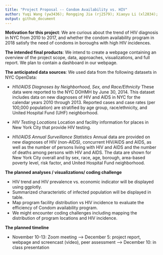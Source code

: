 ```yaml
---
title: "Project Proposal -- Condom Availability vs. HIV"
author: Yuqi Wang (yw3436); Rongqing Jia (rj2579); Xiaoyu Li (xl2834); Yan Song (ys3295)
output: github_document
---
```



**Motivation for this project**: We are curious about the trend of HIV diagnosis in NYC from 2010 to 2017, and whether the condom availability program in 2018 satisfy the need of condoms in boroughs with high HIV incidences.

**The intended final products**: We intend to create a webpage containing an overview of the project scope, data, approaches, visualizations, and full report. We plan to contain a dashboard in our webpage.

**The anticipated data sources**: We used data from the following datasets in NYC OpenData: 

* *HIV/AIDS Diagnoses by Neighborhood, Sex, and Race/Ethnicity* These data were reported to the NYC DOHMH by June 30, 2014. This dataset includes data on new diagnoses of HIV and AIDS in NYC for the calendar years 2010 through 2013. Reported cases and case rates (per 100,000 population) are stratified by age group, race/ethnicity, and United Hospital Fund (UHF) neighborhood. 

* *HIV Testing Locations* Location and facility information for places in New York City that provide HIV testing.

* *HIV/AIDS Annual Surveillance Statistics* Annual data are provided on new diagnoses of HIV (non-AIDS), concurrent HIV/AIDS and AIDS, as well as the number of persons living with HIV and AIDS and the number of deaths among persons with HIV and AIDS. The data are shown for New York City overall and by sex, race, age, borough, area-based poverty level, risk factor, and United Hospital Fund neighborhood.

**The planned analyses / visualizations/ coding challenge**

* HIV trend and HIV prevalence vs. economic indicator will be displayed using ggplotly.
* Summarized characteristic of infected population will be displayed in table. 
* Map program facility distribution vs HIV incidence to evaluate the efficiency of Condom availability program. 
* We might encounter coding challenges including mapping the distribution of program locations and HIV incidence. 

**The planned timeline**

* November 10-13: Zoom meeting --> December 5: project report, webpage and screencast (video), peer assessment --> December 10: in class presentation 




